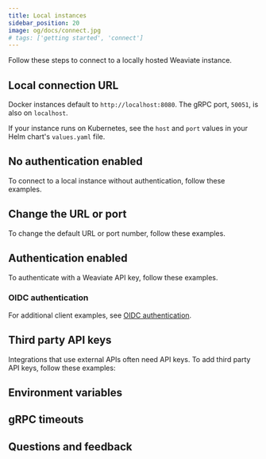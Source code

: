 ```yaml
---
title: Local instances
sidebar_position: 20
image: og/docs/connect.jpg
# tags: ['getting started', 'connect']
---
```





Follow these steps to connect to a locally hosted Weaviate instance.

## Local connection URL

Docker instances default to `http://localhost:8080`. The gRPC port, `50051`, is also on `localhost`.

If your instance runs on Kubernetes, see the `host` and `port` values in your Helm chart's `values.yaml` file.

## No authentication enabled

To connect to a local instance without authentication, follow these examples.

<Tabs className="code" groupId="languages">
  <TabItem value="py" label="Python">
    <FilteredTextBlock
      text={PyCodeV4}
      startMarker="# START LocalNoAuth"
      endMarker="# END LocalNoAuth"
      language="py"
    />
  </TabItem>
  <TabItem value="ts" label="JavaScript/TypeScript">
    <FilteredTextBlock
      text={TsCodeV3}
      startMarker="// START LocalNoAuth"
      endMarker="// END LocalNoAuth"
      language="ts"
    />
  </TabItem>
  <TabItem value="go" label="Go">
    <FilteredTextBlock
      text={GoCode}
      startMarker="// START LocalNoAuth"
      endMarker="// END LocalNoAuth"
      language="go"
    />
  </TabItem>
  <TabItem value="java6" label="Java v6 (Beta)">
    <FilteredTextBlock
      text={JavaV6Code}
      startMarker="// START LocalNoAuth"
      endMarker="// END LocalNoAuth"
      language="java"
    />
  </TabItem>
  <TabItem value="java" label="Java">
    <FilteredTextBlock
      text={JavaCode}
      startMarker="// START LocalNoAuth"
      endMarker="// END LocalNoAuth"
      language="java"
    />
  </TabItem>
  <TabItem value="csharp" label="C# (Beta)">
    <FilteredTextBlock
      text={CSharpCode}
      startMarker="// START LocalNoAuth"
      endMarker="// END LocalNoAuth"
      language="csharp"
    />
  </TabItem>
  <TabItem value="shell" label="cURL">
    <FilteredTextBlock
      text={ShellCode}
      startMarker="# START LocalNoAuth"
      endMarker="# END LocalNoAuth"
      language="shell"
    />
  </TabItem>
</Tabs>

## Change the URL or port

To change the default URL or port number, follow these examples.

<Tabs className="code" groupId="languages">
  <TabItem value="py" label="Python">
    <FilteredTextBlock
      text={PyCodeV4}
      startMarker="# START CustomURL"
      endMarker="# END CustomURL"
      language="py"
    />
  </TabItem>
  <TabItem value="ts" label="JavaScript/TypeScript">
    <FilteredTextBlock
      text={TsCodeV3}
      startMarker="// START CustomURL"
      endMarker="// END CustomURL"
      language="ts"
    />
  </TabItem>
  <TabItem value="go" label="Go">
    <FilteredTextBlock
      text={GoCode}
      startMarker="// START CustomURL"
      endMarker="// END CustomURL"
      language="go"
    />
  </TabItem>
  <TabItem value="java6" label="Java v6 (Beta)">
    <FilteredTextBlock
      text={JavaV6Code}
      startMarker="// START CustomURL"
      endMarker="// END CustomURL"
      language="java"
    />
  </TabItem>
  <TabItem value="java" label="Java">
    <FilteredTextBlock
      text={JavaCode}
      startMarker="// START CustomURL"
      endMarker="// END CustomURL"
      language="java"
    />
  </TabItem>
  <TabItem value="csharp" label="C# (Beta)">
    <FilteredTextBlock
      text={CSharpCode}
      startMarker="// START CustomURL"
      endMarker="// END CustomURL"
      language="csharp"
    />
  </TabItem>
  <TabItem value="shell" label="cURL">
    <FilteredTextBlock
      text={ShellCode}
      startMarker="# START CustomURL"
      endMarker="# END CustomURL"
      language="shell"
    />
  </TabItem>
</Tabs>

## Authentication enabled

To authenticate with a Weaviate API key, follow these examples.

<Tabs className="code" groupId="languages">
  <TabItem value="py" label="Python">
    <FilteredTextBlock
      text={PyCodeV4}
      startMarker="# START LocalAuth"
      endMarker="# END LocalAuth"
      language="py"
    />
  </TabItem>
  <TabItem value="ts" label="JavaScript/TypeScript">
    <FilteredTextBlock
      text={TsCodeV3}
      startMarker="// START LocalAuth"
      endMarker="// END LocalAuth"
      language="ts"
    />
  </TabItem>
  <TabItem value="go" label="Go">
    <FilteredTextBlock
      text={GoCode}
      startMarker="// START LocalAuth"
      endMarker="// END LocalAuth"
      language="go"
    />
  </TabItem>
  <TabItem value="java6" label="Java v6 (Beta)">
    <FilteredTextBlock
      text={JavaV6Code}
      startMarker="// START LocalAuth"
      endMarker="// END LocalAuth"
      language="java"
    />
  </TabItem>
  <TabItem value="java" label="Java">
    <FilteredTextBlock
      text={JavaCode}
      startMarker="// START LocalAuth"
      endMarker="// END LocalAuth"
      language="java"
    />
  </TabItem>
  <TabItem value="csharp" label="C# (Beta)">
    <FilteredTextBlock
      text={CSharpCode}
      startMarker="// START LocalAuth"
      endMarker="// END LocalAuth"
      language="csharp"
    />
  </TabItem>
  <TabItem value="shell" label="cURL">
    <FilteredTextBlock
      text={ShellCode}
      startMarker="# START LocalAuth"
      endMarker="# END LocalAuth"
      language="shell"
    />
  </TabItem>
</Tabs>

### OIDC authentication


<OIDCConnect />

For additional client examples, see [OIDC authentication](/weaviate/connections/connect-custom#oidc-authentication).

## Third party API keys

Integrations that use external APIs often need API keys. To add third party API keys, follow these examples:

<Tabs className="code" groupId="languages">
  <TabItem value="py" label="Python">
    <FilteredTextBlock
      text={PyCodeV4}
      startMarker="# START LocalThirdPartyAPIKeys"
      endMarker="# END LocalThirdPartyAPIKeys"
      language="py"
    />
  </TabItem>
  <TabItem value="ts" label="JavaScript/TypeScript">
    <FilteredTextBlock
      text={TsCodeV3}
      startMarker="// START LocalThirdPartyAPIKeys"
      endMarker="// END LocalThirdPartyAPIKeys"
      language="ts"
    />
  </TabItem>
  <TabItem value="go" label="Go">
    <FilteredTextBlock
      text={GoCode}
      startMarker="// START LocalThirdPartyAPIKeys"
      endMarker="// END LocalThirdPartyAPIKeys"
      language="go"
    />
  </TabItem>
  <TabItem value="java6" label="Java v6 (Beta)">
    <FilteredTextBlock
      text={JavaV6Code}
      startMarker="// START LocalThirdPartyAPIKeys"
      endMarker="// END LocalThirdPartyAPIKeys"
      language="java"
    />
  </TabItem>
  <TabItem value="java" label="Java">
    <FilteredTextBlock
      text={JavaCode}
      startMarker="// START LocalThirdPartyAPIKeys"
      endMarker="// END LocalThirdPartyAPIKeys"
      language="java"
    />
  </TabItem>
  <TabItem value="csharp" label="C# (Beta)">
    <FilteredTextBlock
      text={CSharpCode}
      startMarker="// START LocalThirdPartyAPIKeys"
      endMarker="// END LocalThirdPartyAPIKeys"
      language="csharp"
    />
  </TabItem>
  <TabItem value="shell" label="cURL">
    <FilteredTextBlock
      text={ShellCode}
      startMarker="# START LocalThirdPartyAPIKeys"
      endMarker="# END LocalThirdPartyAPIKeys"
      language="shell"
    />
  </TabItem>
</Tabs>

## Environment variables


<EnvVarsHowto />

## gRPC timeouts


<GRPCTimeoutIntro />


<GRPCTimeouts />

## Questions and feedback


<DocsFeedback />
